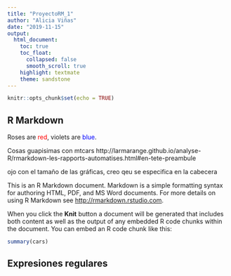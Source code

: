```yaml
---
title: "ProyectoRM_1"
author: "Alicia Viñas"
date: "2019-11-15"
output: 
  html_document: 
    toc: true
    toc_float:
      collapsed: false
      smooth_scroll: true
    highlight: textmate
    theme: sandstone
---
```


```r
knitr::opts_chunk$set(echo = TRUE)
```

## R Markdown

Roses are <span style="color:red">red</span>, 
violets are <span style="color:blue">blue</span>.

Cosas guapisimas con mtcars http://larmarange.github.io/analyse-R/rmarkdown-les-rapports-automatises.html#en-tete-preambule

ojo con el tamaño de las gráficas, creo qeu se especifica en la cabecera



This is an R Markdown document. Markdown is a simple formatting syntax for authoring HTML, PDF, and MS Word documents. For more details on using R Markdown see <http://rmarkdown.rstudio.com>.

When you click the **Knit** button a document will be generated that includes both content as well as the output of any embedded R code chunks within the document. You can embed an R code chunk like this:

```r
summary(cars)
```

## Expresiones regulares

